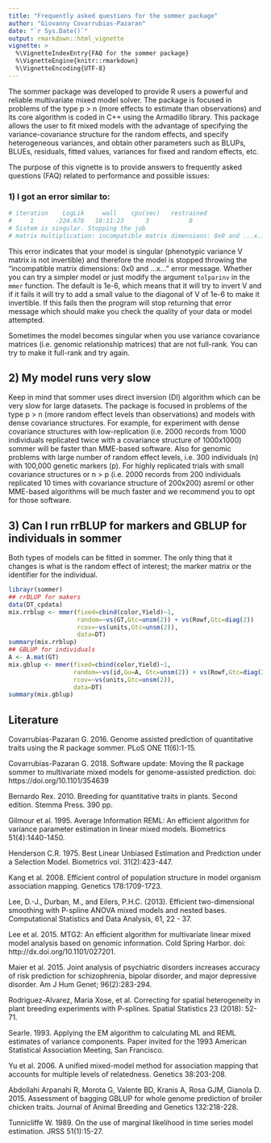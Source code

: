 ```yaml
---
title: "Frequently asked questions for the sommer package"
author: "Giovanny Covarrubias-Pazaran"
date: "`r Sys.Date()`"
output: rmarkdown::html_vignette
vignette: >
  %\VignetteIndexEntry{FAQ for the sommer package}
  %\VignetteEngine{knitr::rmarkdown}
  %\VignetteEncoding{UTF-8}
---
```


The sommer package was developed to provide R users a powerful and reliable multivariate mixed model solver. The package is focused in problems of the type p > n (more effects to estimate than observations) and its core algorithm is coded in C++ using the Armadillo library. This package allows the user to fit mixed models with the advantage of specifying the variance-covariance structure for the random effects, and specify heterogeneous variances, and obtain other parameters such as BLUPs, BLUEs, residuals, fitted values, variances for fixed and random effects, etc. 

The purpose of this vignette is to provide answers to frequently asked questions (FAQ) related to performance and possible issues:  

### 1) I got an error similar to: 

```r
# iteration    LogLik     wall    cpu(sec)   restrained
#     1      -224.676   18:11:23      3           0
# Sistem is singular. Stopping the job
# matrix multiplication: incompatible matrix dimensions: 0x0 and ...x...
```

This error indicates that your model is singular (phenotypic variance V matrix is not invertible) and therefore the model is stopped throwing the "incompatible matrix dimensions: 0x0 and ...x..." error message. Whether you can try a simpler model or just modify the argument `tolparinv` in the `mmer` function. The default is 1e-6, which means that it will try to invert V and if it fails it will try to add a small value to the diagonal of V of 1e-6 to make it invertible. If this fails then the program will stop returning that error message which should make you check the quality of your data or model attempted.

Sometimes the model becomes singular when you use variance covariance matrices (i.e. genomic relationship matrices) that are not full-rank. You can try to make it full-rank and try again.

## 2) My model runs very slow

Keep in mind that sommer uses direct inversion (DI) algorithm which can be very slow for large datasets. The package is focused in problems of the type p > n (more random effect levels than observations) and models with dense covariance structures. For example, for experiment with dense covariance structures with low-replication (i.e. 2000 records from 1000 individuals replicated  twice with a covariance structure of 1000x1000) sommer will be faster than MME-based software. Also for genomic problems with large number of random effect levels, i.e. 300 individuals (n) with 100,000 genetic markers (p). For highly replicated trials with small covariance structures or n > p (i.e. 2000 records from 200 individuals replicated 10 times with covariance structure of 200x200) asreml or other MME-based algorithms will be much faster and we recommend you to opt for those software.

## 3) Can I run rrBLUP for markers and GBLUP for individuals in sommer

Both types of models can be fitted in sommer. The only thing that it changes is what is the random effect of interest; the marker matrix or the identifier for the individual.

```r
librayr(sommer)
## rrBLUP for makers
data(DT_cpdata)
mix.rrblup <- mmer(fixed=cbind(color,Yield)~1,
                   random=~vs(GT,Gtc=unsm(2)) + vs(Rowf,Gtc=diag(2))
                   rcov=~vs(units,Gtc=unsm(2)),
                   data=DT)
summary(mix.rrblup)
## GBLUP for individuals
A <- A.mat(GT)
mix.gblup <- mmer(fixed=cbind(color,Yield)~1,
                  random=~vs(id,Gu=A, Gtc=unsm(2)) + vs(Rowf,Gtc=diag(2))
                  rcov=~vs(units,Gtc=unsm(2)),
                  data=DT)
summary(mix.gblup)
```

## Literature

Covarrubias-Pazaran G. 2016. Genome assisted prediction of quantitative traits using the R package sommer. PLoS ONE 11(6):1-15.

Covarrubias-Pazaran G. 2018. Software update: Moving the R package sommer to multivariate mixed models for genome-assisted prediction. doi: https://doi.org/10.1101/354639

Bernardo Rex. 2010. Breeding for quantitative traits in plants. Second edition. Stemma Press. 390 pp.

Gilmour et al. 1995. Average Information REML: An efficient algorithm for variance parameter estimation in linear mixed models. Biometrics 51(4):1440-1450.

Henderson C.R. 1975. Best Linear Unbiased Estimation and Prediction under a Selection Model. Biometrics vol. 31(2):423-447.

Kang et al. 2008. Efficient control of population structure in model organism association mapping. Genetics 178:1709-1723.

Lee, D.-J., Durban, M., and Eilers, P.H.C. (2013). Efficient two-dimensional smoothing with P-spline ANOVA mixed models and nested bases. Computational Statistics and Data Analysis, 61, 22 - 37.

Lee et al. 2015. MTG2: An efficient algorithm for multivariate linear mixed model analysis based on genomic information. Cold Spring Harbor. doi: http://dx.doi.org/10.1101/027201.

Maier et al. 2015. Joint analysis of psychiatric disorders increases accuracy of risk prediction for schizophrenia, bipolar disorder, and major depressive disorder. Am J Hum Genet; 96(2):283-294.

Rodriguez-Alvarez, Maria Xose, et al. Correcting for spatial heterogeneity in plant breeding experiments with P-splines. Spatial Statistics 23 (2018): 52-71.

Searle. 1993. Applying the EM algorithm to calculating ML and REML estimates of variance components. Paper invited for the 1993 American Statistical Association Meeting, San Francisco.

Yu et al. 2006. A unified mixed-model method for association mapping that accounts for multiple levels of relatedness. Genetics 38:203-208.

Abdollahi Arpanahi R, Morota G, Valente BD, Kranis A, Rosa GJM, Gianola D. 2015. Assessment of bagging GBLUP for whole genome prediction of broiler chicken traits. Journal of Animal Breeding and Genetics 132:218-228.

Tunnicliffe W. 1989. On the use of marginal likelihood in time series model estimation. JRSS 51(1):15-27.